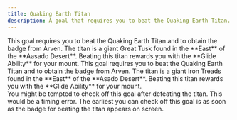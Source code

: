 ```yaml
---
title: Quaking Earth Titan
description: A goal that requires you to beat the Quaking Earth Titan.
---
```



<Tabs>
  <TabItem label="Scarlet">
    This goal requires you to beat the Quaking Earth Titan and to obtain the
    badge from Arven. The titan is a giant Great Tusk found in the **East** of
    the **Aasado Desert**. Beating this titan rewards you with the **Glide
    Ability** for your mount.
  </TabItem>
  <TabItem label="Violet">
    This goal requires you to beat the Quaking Earth Titan and to obtain the
    badge from Arven. The titan is a giant Iron Treads found in the **East** of
    the **Asado Desert**. Beating this titan rewards you with the **Glide
    Ability** for your mount.
  </TabItem>
</Tabs>

<Aside type="caution">
  You might be tempted to check off this goal after defeating the titan. This
  would be a timing error. The earliest you can check off this goal is as soon
  as the badge for beating the titan appears on screen.
</Aside>
